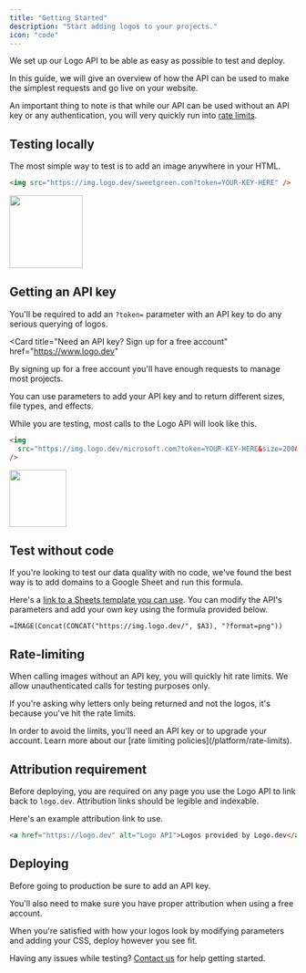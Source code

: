 ```yaml
---
title: "Getting Started"
description: "Start adding logos to your projects."
icon: "code"
---
```


We set up our Logo API to be able as easy as possible to test and deploy.

In this guide, we will give an overview of how the API can be used to make the simplest requests and go live on your website.

An important thing to note is that while our API can be used without an API key or any authentication, you will very quickly run into [rate limits](/platform/rate-limits).

## Testing locally

The most simple way to test is to add an image anywhere in your HTML.

```html
<img src="https://img.logo.dev/sweetgreen.com?token=YOUR-KEY-HERE" />
```

<Frame caption="https://img.logo.dev/sweetgreen.com">
  <img
    alt=""
    width="128"
    height="128"
    src="https://img.logo.dev/sweetgreen.com?token=live_6a1a28fd-6420-4492-aeb0-b297461d9de2&size=256&format=png"
  />
</Frame>

## Getting an API key

You'll be required to add an `?token=` parameter with an API key to do any serious querying of logos.

<Card
  title="Need an API key? Sign up for a free account"
  href="https://www.logo.dev"
>
  By signing up for a free account you'll have enough requests to manage most
  projects.
</Card>

You can use parameters to add your API key and to return different sizes, file types, and effects.

While you are testing, most calls to the Logo API will look like this.

```html
<img
  src="https://img.logo.dev/microsoft.com?token=YOUR-KEY-HERE&size=200&format=png"
/>
```

<Frame caption="https://img.logo.dev/microsoft.com?token=YOUR-KEY-HERE&size=200&format=png">
  <img
    alt=""
    width="100"
    height="100"
    src="https://img.logo.dev/microsoft.com?token=live_6a1a28fd-6420-4492-aeb0-b297461d9de2&size=200&format=png"
  />
</Frame>

## Test without code

If you're looking to test our data quality with no code, we've found the best way is to add domains to a Google Sheet and run this formula.

Here's a [link to a Sheets template you can use](https://docs.google.com/spreadsheets/d/1AiJlP71J-GHIYDiOyl33gKsA0utpSzImagS7in5YfAQ/edit?usp=sharing). You can modify the API's parameters and add your own key using the formula provided below.

```
=IMAGE(Concat(CONCAT("https://img.logo.dev/", $A3), "?format=png"))
```

## Rate-limiting

When calling images without an API key, you will quickly hit rate limits. We allow unauthenticated calls for testing purposes only.

If you're asking why letters only being returned and not the logos, it's because you've hit the rate limits.

<Warning>
  In order to avoid the limits, you'll need an API key or to upgrade your
  account. Learn more about our [rate limiting policies](/platform/rate-limits).
</Warning>

## Attribution requirement

Before deploying, you are required on any page you use the Logo API to link back to `logo.dev`. Attribution links should be legible and indexable.

Here's an example attribution link to use.

```html
<a href="https://logo.dev" alt="Logo API">Logos provided by Logo.dev</a>
```

## Deploying

Before going to production be sure to add an API key.

You'll also need to make sure you have proper attribution when using a free account.

When you're satisfied with how your logos look by modifying parameters and adding your CSS, deploy however you see fit.

Having any issues while testing? [Contact us](mailto:support@logo.dev) for help getting started.
